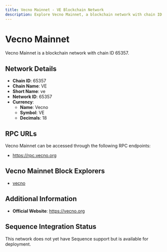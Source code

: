 ```yaml
--- 
title: Vecno Mainnet - VE Blockchain Network
description: Explore Vecno Mainnet, a blockchain network with chain ID 65357. Learn about its native currency, Vecno, and how to interact with the network.
---
```


# Vecno Mainnet

Vecno Mainnet is a blockchain network with chain ID 65357.

## Network Details

- **Chain ID**: 65357
- **Chain Name**: VE
- **Short Name**: ve
- **Network ID**: 65357
- **Currency**: 
  - **Name**: Vecno
  - **Symbol**: VE
  - **Decimals**: 18

## RPC URLs

Vecno Mainnet can be accessed through the following RPC endpoints:

- https://rpc.vecno.org

## Vecno Mainnet Block Explorers

- [vecno](https://explorer.vecno.org)

## Additional Information

- **Official Website**: https://vecno.org

## Sequence Integration Status

This network does not yet have Sequence support but is available for deployment.
